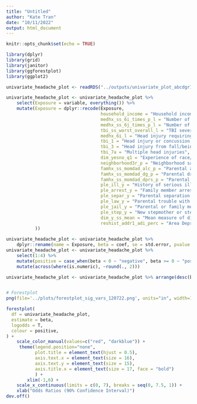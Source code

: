 ```yaml
---
title: "Untitled"
author: "Kate Tran"
date: "10/11/2022"
output: html_document
---
```


```r
knitr::opts_chunk$set(echo = TRUE)
```

```r
library(dplyr)
library(grid)
library(janitor)
library(ggforestplot)
library(ggplot2)
```

```r
univariate_headache_plot <- readRDS("../outputs/univariate_plot_abcdgr1_coef_120922.rds") 

univariate_headache_plot <- univariate_headache_plot %>% 
    select(Exposure = variable, everything()) %>% 
    mutate(Exposure = dplyr::recode(Exposure,
                                    household_income = "Household income",
                                    medhx_ss_6i_times_p_l = "Number of times of head injury",
                                    medhx_ss_6j_times_p_l = "Number of times of knocked unconscious",
                                    tbi_ss_worst_overall_l = "TBI severity scale (improbable to severe)",
                                    medhx_6i_l = "Head injury requiring doctor's visit",
                                    tbi_1 = "Head injury or concussion requiring hospitalization",
                                    tbi_3 = "Head injury from fall/being hit something",
                                    tbi_7a = "Multiple head injuries",
                                    dim_yesno_q1 = "Experience of race/ethnicity/color discrimination in past year",
                                    neighborhood3r_p = "Neighborhood safety from crime",
                                    famhx_ss_momdad_alc_p = "Parental alcohol problem",
                                    famhx_ss_momdad_dg_p = "Parental drug problem",
                                    famhx_ss_momdad_dprs_p = "Parental depression",
                                    ple_ill_y = "History of serious illness",
                                    ple_arrest_y = "Family member arrested",
                                    ple_separ_y = "Parental separation or divorce",
                                    ple_law_y = "Parental trouble with law",
                                    ple_jail_y = "Parental or family member incarceration",
                                    ple_step_y = "New stepmother or stepfather",
                                    dim_y_ss_mean = "Mean measure of discrimination",
                                    reshist_addr1_adi_perc = "Area Deprivation Index based on geocoded address"
           ))
```


```r
univariate_headache_plot <- univariate_headache_plot %>% 
    dplyr::rename(name = Exposure, beta = coef, se = std.error, pvalue = p_value)
univariate_headache_plot <- univariate_headache_plot %>% 
    select(1:4) %>% 
    mutate(positive = case_when(beta < 0 ~ "negative", beta >= 0 ~ "positive", TRUE ~ NA_character_)) %>% 
    mutate(across(where(is.numeric), ~round(., 2)))

univariate_headache_plot <- univariate_headache_plot %>% arrange(desc(beta))


# Forestplot
png(file='../plots/forestplot_sig_vars_120722.png', units="in", width=17, height=8, res=620)

forestplot(
  df = univariate_headache_plot,
  estimate = beta,
  logodds = T,
  colour = positive,
) +
    scale_color_manual(values=c("red", "darkblue")) +
     theme(legend.position="none",
           plot.title = element_text(hjust = 0.5),
           axis.text.x = element_text(size = 16),
           axis.text.y = element_text(size = 15),
           axis.title.x = element_text(size = 17, face = "bold")
           ) +
        xlim(-1,6) +
    scale_x_continuous(limits = c(0, 7), breaks = seq(0, 7.5, 1)) +
    xlab("Odds Ratios (90% Confidence Interval)")
dev.off() 
```
















